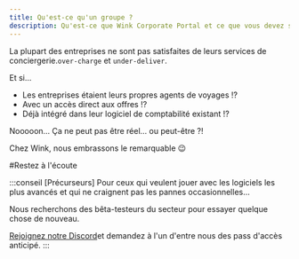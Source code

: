 ```yaml
---
title: Qu'est-ce qu'un groupe ?
description: Qu'est-ce que Wink Corporate Portal et ce que vous devez savoir.
---
```


<CloudinaryImage width="700" height="525" resize="scale" quality="best" alt="Groupes à venir" src="academy/group-coming-soon" errorImage="noimage_opaque_nyrtl0.png" />


La plupart des entreprises ne sont pas satisfaites de leurs services de conciergerie.`over-charge` et `under-deliver`.

Et si...

* Les entreprises étaient leurs propres agents de voyages !?
* Avec un accès direct aux offres !?
* Déjà intégré dans leur logiciel de comptabilité existant !?

Nooooon… Ça ne peut pas être réel… ou peut-être ?!

Chez Wink, nous embrassons le remarquable 😉

\#Restez à l'écoute

:::conseil \[Précurseurs]
Pour ceux qui veulent jouer avec les logiciels les plus avancés et qui ne craignent pas les pannes occasionnelles…

Nous recherchons des bêta-testeurs du secteur pour essayer quelque chose de nouveau.

[Rejoignez notre Discord](https://discord.gg/t3YETu8k5n)et demandez à l'un d'entre nous des pass d'accès anticipé.
:::

